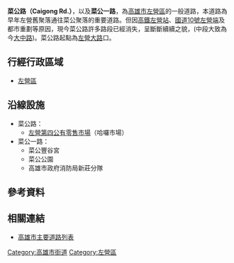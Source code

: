 '''菜公路（Caigong Rd.）'''，以及'''菜公一路'''，為[[高雄市|高雄市]][[左營區|左營區]]的一般道路，本道路為早年左營舊聚落通往菜公聚落的重要道路。但因[[高鐵左營站|高鐵左營站]]、[[左營端|國道10號左營端]]及都市重劃等原因，現今菜公路許多路段已經消失，呈斷斷續續之貌，(中段大致為今[[大中路_(高雄市)|大中路]])。菜公路起點為[[左營大路|左營大路]]口。

== 行經行政區域 ==
* [[左營區|左營區]]

== 沿線設施 ==
* 菜公路：
** [[左營第四公有零售市場|左營第四公有零售市場]]（哈囉市場）
* 菜公一路：
** 菜公豐谷宮
** 菜公公園
** 高雄市政府消防局新莊分隊

== 參考資料 ==
{{Reflist}}
== 相關連結 ==
* [[高雄市主要道路列表|高雄市主要道路列表]]
{{TW-road-stub}}
{{高雄市重要道路}}

[[Category:高雄市街道|Category:高雄市街道]]
[[Category:左營區|Category:左營區]]